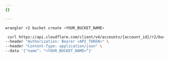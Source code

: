 ```yaml
---
{}

---
```



<Tabs> <TabItem label="Wrangler">

```sh
wrangler r2 bucket create <YOUR_BUCKET_NAME>
```

</TabItem> <TabItem label="API">

```bash
 curl https://api.cloudflare.com/client/v4/accounts/{account_id}/r2/buckets \
--header "Authorization: Bearer <API_TOKEN>" \
--header "Content-Type: application/json" \
--data '{"name": "<YOUR_BUCKET_NAME>"}'
```

</TabItem> </Tabs>
